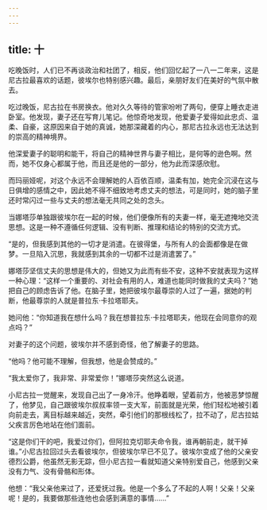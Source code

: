 ```yaml
---
---
---
```

title: 十
---



吃晚饭时，人们已不再谈政治和社团了，相反，他们回忆起了一八一二年来，这是尼古拉最喜欢的话题，彼埃尔也特别感兴趣。最后，亲朋好友们在美好的气氛中散去。

吃过晚饭，尼古拉在书房换衣。他对久久等待的管家吩咐了两句，便穿上睡衣走进卧室。他发现，妻子还在写育儿笔记。他惊奇地发现，他爱妻子爱得如此忠贞、温柔、自豪，这原因来自于她的真诚，她那深藏着的内心，那尼古拉永远也无法达到的崇高的精神境界。

他深爱妻子的聪明和能干，将自己的精神世界与妻子相比，是何等的逊色啊。然而，她不仅身心都属于他，而且还是他的一部分，他为此而深感欣慰。

而玛丽娅呢，对这个永远不会理解她的人百依百顺，温柔有加，她完全沉浸在这与日俱增的感情之中，因此她不得不细致地考虑丈夫的想法，可是同时，她的脑子里还时常闪过一些与丈夫的想法毫无共同之处的念头。

当娜塔莎单独跟彼埃尔在一起的时候，他们便像所有的夫妻一样，毫无遮掩地交流思想。这是一种不遵循任何逻辑、没有判断、推理和结论的特别的交流方式。

“是的，但我感到其他的一切才是消遣。在彼得堡，与所有人的会面都像是在做梦。一旦陷入沉思，我就感到其余的一切都不过是消遣罢了。”

娜塔莎坚信丈夫的思想是伟大的，但她又为此而有些不安，这种不安就表现为这样一种心理：“这样一个重要的、对社会有用的人，难道也能同时做我的丈夫吗？”她把自己的顾虑告诉了他。在脑子里，她把彼埃尔最尊崇的人过了一遍，据她的判断，他最尊崇的人就是普拉东·卡拉塔耶夫。

她问他：“你知道我在想什么吗？我在想普拉东·卡拉塔耶夫，他现在会同意你的观点吗？”

对妻子的这个问题，彼埃尔并不感到奇怪，他了解妻子的思路。

“他吗？他可能不理解，但我想，他是会赞成的。”

“我太爱你了，我非常、非常爱你！”娜塔莎突然这么说道。

小尼古拉一觉醒来，发现自己出了一身冷汗。他睁着眼，望着前方，他被恶梦惊醒了，他梦见，自己跟彼埃尔叔叔率领一支大军，前面就是光荣，他们轻松地被引着向前走去，离目标越来越近，突然，牵引他们的那根线松了，拉不动了，尼古拉姑父疾言厉色地站在他们面前。

“这是你们干的吧，我爱过你们，但阿拉克切耶夫命令我，谁再朝前走，就干掉谁。”小尼古拉回过头去看彼埃尔，但彼埃尔早已不见了。彼埃尔变成了他的父亲安德烈公爵，他虽然无影无踪，但小尼古拉一看就知道父亲特别爱自己，他感到父亲没有力气、没有骨骼和形体。

他想：“我父亲他来过了，还爱抚过我。他是一个多么了不起的人啊！父亲！父亲呢！是的，我要做那些连他也会感到满意的事情……”